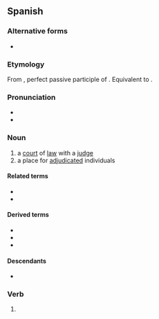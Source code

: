==Spanish==
===Alternative forms===
* {{alter|es|jujao||Chile, colloquial, nonstandard}}

===Etymology===
From {{inh|es|la|iūdicātus}}, perfect passive participle of {{m|la|iūdicō}}. Equivalent to {{af|es|juzgar|-ado}}.

===Pronunciation===
* {{es-IPA}}
* {{hyph|es|juz|ga|do}}

===Noun===
{{es-noun|m}}

# a [[court]] of [[law]] with a [[judge]]
# a place for [[adjudicated]] individuals

====Related terms====
* {{l|es|juez}}
* {{l|es|juzgar}}

====Derived terms====
* {{l|es|juzgado de paz}}
* {{l|es|juzgado de instrucción}}
* {{l|es|juzgado de primera instancia}}

====Descendants====
* {{desc|bor=1|nhg|joscöro|alts=1}}

===Verb===
{{es-past participle|juzgad}}

# {{es-verb form of|ending=ar|mood=participle|tense=past|gen=m|num=s|juzgar}}